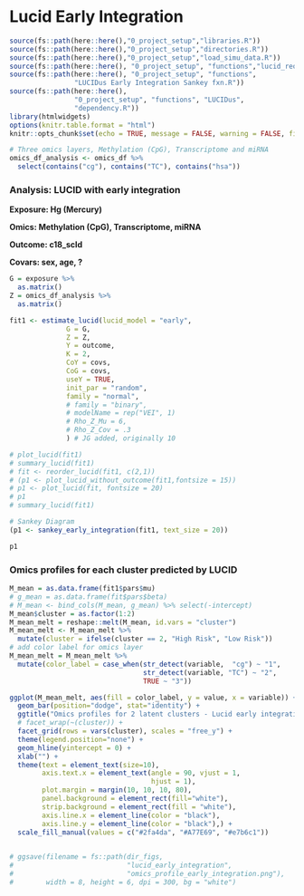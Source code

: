# Lucid Early Integration

```r
source(fs::path(here::here(),"0_project_setup","libraries.R"))
source(fs::path(here::here(),"0_project_setup","directories.R"))
source(fs::path(here::here(),"0_project_setup","load_simu_data.R"))
source(fs::path(here::here(), "0_project_setup", "functions","lucid_reorder_plot_without_y.R"))
source(fs::path(here::here(), "0_project_setup", "functions",
                "LUCIDus Early Integration Sankey fxn.R"))
source(fs::path(here::here(), 
                "0_project_setup", "functions", "LUCIDus",
                "dependency.R"))
library(htmlwidgets)
options(knitr.table.format = "html")
knitr::opts_chunk$set(echo = TRUE, message = FALSE, warning = FALSE, fig.height= 15, fig.width= 12)
```

```r
# Three omics layers, Methylation (CpG), Transcriptome and miRNA
omics_df_analysis <- omics_df %>% 
  select(contains("cg"), contains("TC"), contains("hsa"))
```

### Analysis: LUCID with early integration

**Exposure: Hg (Mercury)**

**Omics: Methylation (CpG), Transcriptome, miRNA**

**Outcome: c18_scld**

**Covars: sex, age, ?**

```r
G = exposure %>%
  as.matrix()
Z = omics_df_analysis %>% 
  as.matrix()

fit1 <- estimate_lucid(lucid_model = "early",
              G = G,
              Z = Z,
              Y = outcome, 
              K = 2,
              CoY = covs,
              CoG = covs,
              useY = TRUE,
              init_par = "random",
              family = "normal",
              # family = "binary",
              # modelName = rep("VEI", 1)
              # Rho_Z_Mu = 6,
              # Rho_Z_Cov = .3
              ) # JG added, originally 10

# plot_lucid(fit1)
# summary_lucid(fit1)
# fit <- reorder_lucid(fit1, c(2,1))
# (p1 <- plot_lucid_without_outcome(fit1,fontsize = 15))
# p1 <- plot_lucid(fit, fontsize = 20)
# p1
# summary_lucid(fit1)   

# Sankey Diagram
(p1 <- sankey_early_integration(fit1, text_size = 20))

p1
```

### Omics profiles for each cluster predicted by LUCID

```r
M_mean = as.data.frame(fit1$pars$mu)
# g_mean = as.data.frame(fit$pars$beta)
# M_mean <- bind_cols(M_mean, g_mean) %>% select(-intercept)
M_mean$cluster = as.factor(1:2)
M_mean_melt = reshape::melt(M_mean, id.vars = "cluster") 
M_mean_melt <- M_mean_melt %>% 
  mutate(cluster = ifelse(cluster == 2, "High Risk", "Low Risk"))
# add color label for omics layer
M_mean_melt = M_mean_melt %>%
  mutate(color_label = case_when(str_detect(variable,  "cg") ~ "1", 
                                 str_detect(variable, "TC") ~ "2", 
                                 TRUE ~ "3"))

ggplot(M_mean_melt, aes(fill = color_label, y = value, x = variable)) +
  geom_bar(position="dodge", stat="identity") +
  ggtitle("Omics profiles for 2 latent clusters - Lucid early integration") +
  # facet_wrap(~(cluster)) +
  facet_grid(rows = vars(cluster), scales = "free_y") +
  theme(legend.position="none") +
  geom_hline(yintercept = 0) +
  xlab("") +
  theme(text = element_text(size=10),
        axis.text.x = element_text(angle = 90, vjust = 1,
                                   hjust = 1),
        plot.margin = margin(10, 10, 10, 80),
        panel.background = element_rect(fill="white"), 
        strip.background = element_rect(fill = "white"),
        axis.line.x = element_line(color = "black"),
        axis.line.y = element_line(color = "black"),) +
  scale_fill_manual(values = c("#2fa4da", "#A77E69", "#e7b6c1"))
  

# ggsave(filename = fs::path(dir_figs,
#                            "lucid_early_integration",
#                            "omics_profile_early_integration.png"),
#        width = 8, height = 6, dpi = 300, bg = "white")
```
